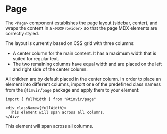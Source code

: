 

# Page

The `<Page>` component establishes the page layout (sidebar, center), and wraps the content in a `<MDXProvider>` so
that the page MDX elements are correctly styled.

The layout is currently based on CSS grid with three columns:

 * A center column for the main content. It has a maximum width that is suited for regular text.
 * The two remaining columns have equal width and are placed on the left and right side of the center column.

All children are by default placed in the center column. In order to place an element into different columns, import one of the predefined class namess from the `@timvir/page` package and apply them to your element:

```
import { fullWidth } from "@timvir/page"

<div className={fullWidth}>
  This element will span across all columns.
</div>
```


<div className={fullWidth} style={{ display: "flex", alignItems: "center", justifyContent: "center", height: 100, background: "teal", color: "white" }}>
  This element will span across all columns.
</div>
